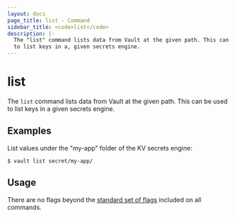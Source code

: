 ```yaml
---
layout: docs
page_title: list - Command
sidebar_title: <code>list</code>
description: |-
  The "list" command lists data from Vault at the given path. This can be used
  to list keys in a, given secrets engine.
---
```


# list

The `list` command lists data from Vault at the given path. This can be used to
list keys in a given secrets engine.

## Examples

List values under the "my-app" folder of the KV secrets engine:

```shell-session
$ vault list secret/my-app/
```

## Usage

There are no flags beyond the [standard set of flags](/vault/docs/commands)
included on all commands.
